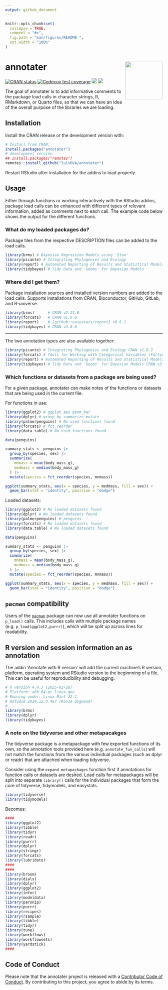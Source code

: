```yaml
---
output: github_document
---
```


<!-- README.md is generated from README.Rmd. Please edit that file -->

```r
knitr::opts_chunk$set(
  collapse = TRUE,
  comment = "#>",
  fig.path = "man/figures/README-",
  out.width = "100%"
)
```

# annotater <img src='man/figures/logo.png' align="right" width="120" />
  
<!-- badges: start -->
[![CRAN status](https://www.r-pkg.org/badges/version/annotater)](https://CRAN.R-project.org/package=annotater)
[![Codecov test coverage](https://codecov.io/gh/luisDVA/annotater/branch/master/graph/badge.svg)](https://app.codecov.io/gh/luisDVA/annotater?branch=master)
[![](http://cranlogs.r-pkg.org/badges/last-month/annotater?color=orange)](https://cran.r-project.org/package=annotater)
[![](http://cranlogs.r-pkg.org/badges/grand-total/annotater?color=blue)](https://cran.r-project.org/package=annotater)
<!-- badges: end -->  


The goal of annotater is to add informative comments to the package load calls in character strings, R, RMarkdown, or Quarto files, so that we can have an idea of the overall purpose of the libraries we are loading.

## Installation

Install the CRAN release or the development version with:

``` r
# Install from CRAN:
install.packages("annotater")
# development version
## install.packages("remotes")
remotes::install_github("luisDVA/annotater")
```

Restart RStudio after installation for the addins to load properly.

## Usage

Either through functions or working interactively with the RStudio addins, package load calls can be enhanced with different types of relevant information, added as comments next to each call. The example code below shows the output for the different functions.

### What do my loaded packages do?

Package tiles from the respective DESCRIPTION files can be added to the load calls.

```r
library(brms) # Bayesian Regression Models using 'Stan'
library(picante) # Integrating Phylogenies and Ecology
library(report) # Automated Reporting of Results and Statistical Models
library(tidybayes) # Tidy Data and 'Geoms' for Bayesian Models
```
### Where did I get them?

Package installation sources and installed version numbers are added to the load calls. Supports installations from CRAN, Bioconductor, GitHub, GitLab, and R-universe.

```r
library(brms)      # CRAN v2.21.0
library(forcats)   # CRAN v1.0.0
library(report)    # [github::easystats/report] v0.6.1
library(tidybayes) # CRAN v3.0.6
```

---

The two annotation types are also available together:

```r
library(picante) # Integrating Phylogenies and Ecology CRAN v1.8.2
library(forcats) # Tools for Working with Categorical Variables (Factors) CRAN v1.0.0
library(report) # Automated Reporting of Results and Statistical Models [github::easystats/report] v0.6.1
library(tidybayes) # Tidy Data and 'Geoms' for Bayesian Models CRAN v3.0.6

```

### Which functions or datasets from a package are being used?

For a given package, annotater can make notes of the functions or datasets that are being used in the current file.

For functions in use:

```r
library(ggplot2) # ggplot aes geom_bar
library(dplyr) # group_by summarize mutate
library(palmerpenguins) # No used functions found
library(forcats) # fct_reorder
library(data.table) # No used functions found

data(penguins)

summary_stats <- penguins |>
  group_by(species, sex) |>
  summarize(
    mnmass = mean(body_mass_g),
    medmass = median(body_mass_g)
  ) |>
  mutate(species = fct_reorder(species, mnmass))

ggplot(summary_stats, aes(x = species, y = medmass, fill = sex)) +
  geom_bar(stat = "identity", position = "dodge")

```

Loaded datasets:

```r
library(ggplot2) # No loaded datasets found
library(dplyr) # No loaded datasets found
library(palmerpenguins) # penguins
library(forcats) # No loaded datasets found
library(data.table) # No loaded datasets found

data(penguins)

summary_stats <- penguins |>
  group_by(species, sex) |>
  summarize(
    mnmass = mean(body_mass_g),
    medmass = median(body_mass_g)
  ) |>
  mutate(species = fct_reorder(species, mnmass))

ggplot(summary_stats, aes(x = species, y = medmass, fill = sex)) +
  geom_bar(stat = "identity", position = "dodge")

```


## `pacman` compatibility

Users of the [`pacman`](https://cran.r-project.org/package=pacman) package can now use all annotater functions on `p_load()` calls. This includes calls with multiple package names (e.g. `p_load(ggplot2,purrr)`), which will be split up across lines for readability.  

## R version and session information an as annotation

The addin 'Annotate with R version' will add the current machine's R version, platform, operating system and RStudio version to the beginnning of a file. This can be useful for reproducibility and debugging.

```r
# R version 4.4.3 (2025-02-28)
# Platform: x86_64-pc-linux-gnu
# Running under: Linux Mint 22.1
# Rstudio 2024.12.0.467 (Kousa Dogwood)
# 
library(brms)
library(dplyr)
library(tidybayes)
```
 
### A note on the tidyverse and other metapacakges

The tidyverse package is a metapackage with few exported functions of its own, so the annotation tools provided here (e.g. `annotate_fun_calls`) will not match the functions from the various individual packages (such as dplyr or readr) that are attached when loading tidyverse. 

Consider using the `expand_metapackages` function first if annotations for function calls or datasets are desired. Load calls for metapackages will be split into separate `library()` calls for the individual packages that form the core of tidyverse, tidymodels, and easystats.

```r
library(tidyverse)
library(tidymodels)
```

Becomes:


```r
####
library(ggplot2)
library(tibble)
library(tidyr)
library(readr)
library(purrr)
library(dplyr)
library(stringr)
library(forcats)
library(lubridate)
####
####
library(broom)
library(dials)
library(dplyr)
library(ggplot2)
library(infer)
library(modeldata)
library(parsnip)
library(purrr)
library(recipes)
library(rsample)
library(tibble)
library(tidyr)
library(tune)
library(workflows)
library(workflowsets)
library(yardstick)
####

```

## Code of Conduct

Please note that the annotater project is released with a [Contributor Code of Conduct](https://annotater.liomys.mx/CODE_OF_CONDUCT.html). By contributing to this project, you agree to abide by its terms.

